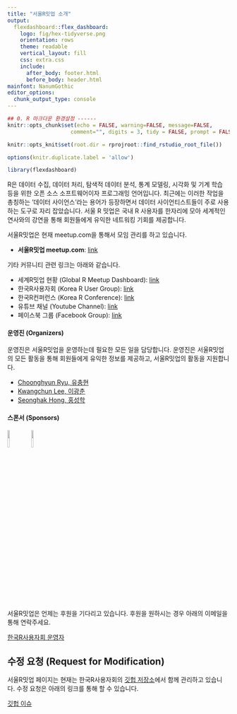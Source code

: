 ```yaml
---
title: "서울R밋업 소개"
output:
  flexdashboard::flex_dashboard:
    logo: fig/hex-tidyverse.png
    orientation: rows
    theme: readable
    vertical_layout: fill
    css: extra.css
    include:
      after_body: footer.html
      before_body: header.html
mainfont: NanumGothic
editor_options:
  chunk_output_type: console
---
```


```r
## 0. R 마크다운 환경설정 ------
knitr::opts_chunk$set(echo = FALSE, warning=FALSE, message=FALSE,
                    comment="", digits = 3, tidy = FALSE, prompt = FALSE, fig.align = 'center')

knitr::opts_knit$set(root.dir = rprojroot::find_rstudio_root_file())

options(knitr.duplicate.label = 'allow')

library(flexdashboard)
```

R은 데이터 수집, 데이터 처리, 탐색적 데이터 분석, 통계 모델링, 시각화 및 기계 학습 등을 위한 오픈 소스 소프트웨어이자 프로그래밍 언어입니다. 최근에는 이러한 작업을 총칭하는 '데이터 사이언스'라는 용어가 등장하면서 데이터 사이언티스트들이 주로 사용하는 도구로 자리 잡았습니다. 서울 R 밋업은 국내 R 사용자를 한자리에 모아 세계적인 연사와의 강연을 통해 회원들에게 유익한 네트워킹 기회를 제공합니다.

서울R밋업은 현재 meetup.com을 통해서 모임 관리를 하고 있습니다.

- **서울R밋업 meetup.com**: [link](https://www.meetup.com/seoul-r-meetup)

기타 커뮤니티 관련 링크는 아래와 같습니다.

- 세계R밋업 현황 (Global R Meetup Dashboard): [link](https://r-community.org/usergroups/)
- 한국R사용자회 (Korea R User Group): [link](https://r2bit.com/)
- 한국R컨퍼런스 (Korea R Conference): [link](https://use-r.kr/)
- 유튜브 채널 (Youtube Channel): [link](https://www.youtube.com/channel/UCW-epmIvjBEhhVXw_F0Nqbw)
- 페이스북 그룹 (Facebook Group): [link](https://www.facebook.com/groups/tidyverse)

#### 운영진 (Organizers)

운영진은 서울R밋업을 운영하는데 필요한 모든 일을 담당합니다. 운영진은 서울R밋업의 모든 활동을 통해 회원들에게 유익한 정보를 제공하고, 서울R밋업의 활동을 지원합니다.

- [Choonghyun Ryu, 유충현](https://github.com/choonghyunryu)
- [Kwangchun Lee, 이광춘](https://github.com/statkclee)
- [Seonghak Hong, 홍성학](https://github.com/euriion/)

#### 스폰서 (Sponsors)

[![](./fig/R_Consortium-logo-vertical-color.png){width=10%}](https://www.r-consortium.org/)
[![](./fig/openup_logo.png){width=10%}](https://www.oss.kr/)

서울R밋업은 언제는 후원을 기다리고 있습니다. 후원을 원하시는 경우 아래의 이메일을 통해 연락주세요.

[한국R사용자회 운영자](mailto:admin@r2bit.com)

## 수정 요청 (Request for Modification)

서울R밋업 페이지는 현재는 한국R사용자회의 [깃헙 저장소](https://github.com/bit2r/bit2r.github.io)에서 함께 관리하고 있습니다.
수정 요청은 아래의 링크를 통해 할 수 있습니다.

[깃헙 이슈](https://github.com/bit2r/bit2r.github.io/issues)
